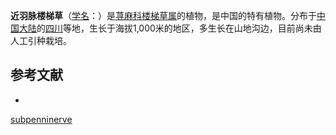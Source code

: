 {{Speciesbox
| name = 近羽脉楼梯草
| status = 
| status_system = 
| image =
| genus = Elatostema
| species = subpenninerve
| authority = W. T. Wang
}}

'''近羽脉楼梯草'''（[[学名|学名]]：{{lang|la|''Elatostema subpenninerve''}}）是[[荨麻科|荨麻科]][[楼梯草属|楼梯草属]]的植物，是中国的特有植物。分布于[[中国大陆|中国大陆]]的[[四川|四川]]等地，生长于海拔1,000米的地区，多生长在山地沟边，目前尚未由人工引种栽培。

== 参考文献 ==
<div class="references-small">
* {{cite web| url =http://www.bioinfo.cn/db05/KmzwSpecies.php?action=view&id=23315| title =近羽脉楼梯草| work =《中国高等植物数据库全库》| publisher =中国科学院微生物研究所| author =昆明植物研究所| accessdate =2009-02-25| deadurl =yes| archiveurl =https://web.archive.org/web/20160305074925/http://www.bioinfo.cn/db05/KmzwSpecies.php?action=view&id=23315| archivedate =2016-03-05}}
</div>
{{Taxonbar|from=Q15232156}}

{{DEFAULTSORT:Elatostema subpenninerve}}
[[Category:楼梯草属|subpenninerve]]


{{Urticaceae-stub}}